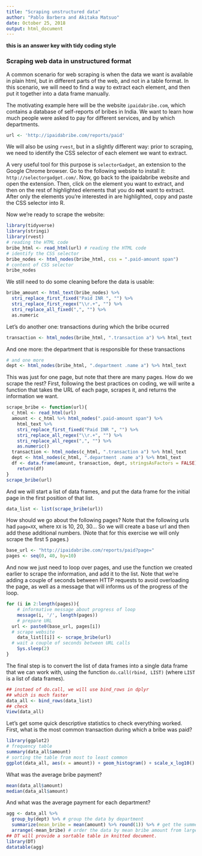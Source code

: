 ```yaml
---
title: "Scraping unstructured data"
author: "Pablo Barbera and Akitaka Matsuo"
date: October 25, 2018
output: html_document
---
```


**this is an answer key with tidy coding style**

### Scraping web data in unstructured format

A common scenario for web scraping is when the data we want is available in plain html, but in different parts of the web, and not in a table format. In this scenario, we will need to find a way to extract each element, and then put it together into a data frame manually.

The motivating example here will be the website `ipaidabribe.com`, which contains a database of self-reports of bribes in India. We want to learn how much people were asked to pay for different services, and by which departments.

```r
url <- 'http://ipaidabribe.com/reports/paid'
```

We will also be using `rvest`, but in a slightly different way: prior to scraping, we need to identify the CSS selector of each element we want to extract. 

A very useful tool for this purpose is `selectorGadget`, an extension to the Google Chrome browser. Go to the following website to install it: `http://selectorgadget.com/`. Now, go back to the ipaidabribe website and open the extension. Then, click on the element you want to extract, and then on the rest of highlighted elements that you do __not__ want to extract. After only the elements you're interested in are highlighted, copy and paste the CSS selector into R.

Now we're ready to scrape the website:

```r
library(tidyverse)
library(stringi)
library(rvest)
# reading the HTML code
bribe_html <- read_html(url) # reading the HTML code
# identify the CSS selector
bribe_nodes <- html_nodes(bribe_html, css = ".paid-amount span")
# content of CSS selector
bribe_nodes 
```

We still need to do some cleaning before the data is usable:

```r
bribe_amount <- html_text(bribe_nodes) %>%
  stri_replace_first_fixed("Paid INR ", "") %>%
  stri_replace_first_regex("\\r.+", "") %>%
  stri_replace_all_fixed(",", "") %>%
  as.numeric

```

Let's do another one: transactions during which the bribe ocurred
```r
transaction <- html_nodes(bribe_html, ".transaction a") %>% html_text 
```

And one more: the department that is responsible for these transactions
```r
# and one more
dept <- html_nodes(bribe_html, ".department .name a") %>% html_text 

```

This was just for one page, but note that there are many pages. How do we scrape the rest? First, following the best practices on coding, we will write a function that takes the URL of each page, scrapes it, and returns the information we want.

```r
scrape_bribe <- function(url){
  c_html <- read_html(url)
  amount <- c_html %>% html_nodes(".paid-amount span") %>%
    html_text %>% 
    stri_replace_first_fixed("Paid INR ", "") %>%
    stri_replace_all_regex("\\r.+", "") %>%
    stri_replace_all_regex(",", "") %>%
    as.numeric()
  transaction <- html_nodes(c_html, ".transaction a") %>% html_text 
  dept <- html_nodes(c_html, ".department .name a") %>% html_text 
  df <- data.frame(amount, transaction, dept, stringsAsFactors = FALSE)
	return(df)
}
scrape_bribe(url)
```

And we will start a list of data frames, and put the data frame for the initial page in the first position of that list.

```r
data_list <- list(scrape_bribe(url))
```

How should we go about the following pages? Note that the following urls had `page=XX`, where `XX` is 10, 20, 30... So we will create a base url and then add these additional numbers. (Note that for this exercise we will only scrape the first 5 pages.)

```r
base_url <- "http://ipaidabribe.com/reports/paid?page="
pages <- seq(0, 40, by=10)
```

And now we just need to loop over pages, and use the function we created earlier to scrape the information, and add it to the list. Note that we're adding a couple of seconds between HTTP requests to avoid overloading the page, as well as a message that will informs us of the progress of the loop.

```r
for (i in 2:length(pages)){
	# informative message about progress of loop
	message(i, '/', length(pages))
	# prepare URL
  url <- paste0(base_url, pages[i])
  # scrape website
	data_list[[i]] <- scrape_bribe(url)
  # wait a couple of seconds between URL calls
	Sys.sleep(2)
}
```

The final step is to convert the list of data frames into a single data frame that we can work with, using the function `do.call(rbind, LIST)` (where `LIST` is a list of data frames).

```r
## instaed of do.call, we will use bind_rows in dplyr
## which is much faster 
data_all <- bind_rows(data_list)
## check
View(data_all)
```

Let's get some quick descriptive statistics to check everything worked. First, what is the most common transaction during which a bribe was paid?

```r
library(ggplot2)
# frequency table
summary(data_all$amount)
# sorting the table from most to least common
ggplot(data_all, aes(x = amount)) + geom_histogram() + scale_x_log10()


```

What was the average bribe payment?

```r
mean(data_all$amount)
median(data_all$amount)

```

And what was the average payment for each department? 
```r
agg <- data_all %>%
  group_by(dept) %>% # group the data by department
  summarize(mean_bribe = mean(amount) %>% round(1)) %>% # get the summery statistics
  arrange(-mean_bribe) # order the data by mean bribe amount from largest to smallest
## DT will provide a sortable table in knitted document.
library(DT)
datatable(agg)
```




